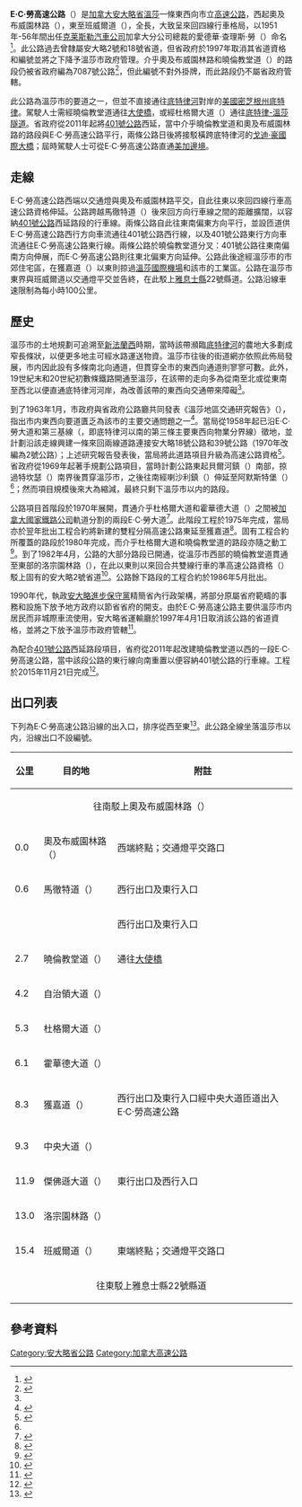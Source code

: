 {{noteTA
|G1=Motor
|G2=地名
|1=zh-hans:E·C·罗;zh-hk:E·C·勞;zh-mo:E·C·勞;zh-tw:E·C·羅;
|2=zh-hans:艾塞克斯;zh-hk:雅息士;zh-mo:雅息士;zh-tw:艾塞克斯;
|3=zh-hans:密歇根;zh-hk:密芝根;zh-mo:密芝根;zh-tw:密西根;
|4=zh-hans:沃克;zh-hk:獲嘉;zh-mo:獲嘉;zh-tw:沃克;
}}
{{Infobox road2
| country = CAN
| type = Expressway
| province = ON
| direction_a = 東
| direction_b = 西
 | name       = E·C·勞高速公路
 | alternate_name   = {{lang|en|E. C. Row Expressway}}
 | established = 1969年擬建<ref name="study"/><br>1970年代通車
 | maint      = 溫莎市政府
 | length_km  = 15.4
 | end_a  = 班威爾道（{{lang|en|Banwell Road}}）<br /><small>（在此駁上雅息士縣22號縣道）</small>
 | end_b  = 奧及布威園林路（{{lang|en|Ojibway Parkway}}）
 | cities = [[溫莎_(安大略省)|溫莎]]
 | image  = Ecrowsignsnow.jpg
 | image_notes = 杜格爾大道（{{lang|en|Dougall Avenue}}）通往E·C·勞高速公路東行線的匝道
}}
'''E·C·勞高速公路'''（{{lang-en|E. C. Row Expressway}}）是[[加拿大|加拿大]][[安大略省|安大略省]][[溫莎_(安大略省)|溫莎]]一條東西向市立[[高速公路|高速公路]]，西起奧及布威園林路（{{lang|en|Ojibway Parkway}}），東至班威爾道（{{lang|en|Banwell Road}}），全長{{convert|15.4|km|mi}}，大致呈來回四線行車格局，以1951年-56年間出任[[克莱斯勒汽車公司|克莱斯勒汽車公司]]加拿大分公司總裁的愛德華·查理斯·勞（{{lang|en|Edward Charles Row}}）命名<ref>{{cite news

 | title      = Passing Lanes May Become Common on Ontario Highways
 | first      = Jonathan
 | last       = Fear
 | work       = The Globe and Mail
 | location   = Toronto
 | date       = August 15, 1974
 | volume     = 131
 | issue      = 38,902
 | page       = 4}}</ref>。此公路過去曾隸屬安大略2號和18號省道，但省政府於1997年取消其省道資格和編號並將之下降予溫莎市政府管理。介乎奧及布威園林路和曉倫教堂道（{{lang|en|Huron Church Road}}）的路段仍被省政府編為7087號公路<ref>{{cite web
 | url       = http://www.e-laws.gov.on.ca/html/source/regs/english/2010/elaws_src_regs_r10478_e.htm
 | title       = HIGHWAY TRAFFIC ACT - O. Reg. 478/10
 | work       = 安大略省政府
 | date       = 2010-12-03
 | accessdate       = 2014-04-25
 | archive-date       = 2014-03-06
 | archive-url       = https://web.archive.org/web/20140306062015/http://www.e-laws.gov.on.ca/html/source/regs/english/2010/elaws_src_regs_r10478_e.htm
 | dead-url       = no
 }}</ref>，但此編號不對外掛牌，而此路段仍不屬省政府管轄。

此公路為溫莎市的要道之一，但並不直接通往[[底特律河|底特律河]]對岸的[[美國|美國]][[密芝根州|密芝根州]][[底特律|底特律]]。駕駛人士需經曉倫教堂道通往[[大使橋|大使橋]]，或經杜格爾大道（{{lang|en|Dougall Avenue}}）通往[[底特律-溫莎隧道|底特律-溫莎隧道]]。省政府從2011年起將[[安大略401號省道|401號公路]]西延，當中介乎曉倫教堂道和奧及布威園林路的路段與E·C·勞高速公路平行，兩條公路日後將接駁橫跨底特律河的[[戈迪·豪國際大橋|戈迪·豪國際大橋]]；屆時駕駛人士可從E·C·勞高速公路直通[[美加邊境|美加邊境]]。

== 走線 ==
E·C·勞高速公路西端以交通燈與奧及布威園林路平交，自此往東以來回四線行車高速公路資格伸延。公路跨越馬徹特道（{{lang|en|Matchette Road}}）後來回方向行車線之間的距離擴闊，以容納[[安大略401號省道|401號公路]]西延路段的行車線。兩條公路自此往東南偏東方向平行，並設匝道供E·C·勞高速公路西行方向車流通往401號公路西行線，以及401號公路東行方向車流通往E·C·勞高速公路東行線。兩條公路於曉倫教堂道分叉：401號公路往東南偏南方向伸展，而E·C·勞高速公路則往東北偏東方向延伸。公路此後途經溫莎市的市郊住宅區，在獲嘉道（{{lang|en|Walker Road}}）以東則掠過[[溫莎國際機場|溫莎國際機場]]和該市的工業區。公路在溫莎市東界與班威爾道以交通燈平交並告終，在此駁上[[艾塞克斯縣_(安大略省)|雅息士縣]]22號縣道。公路沿線車速限制為每小時100公里。

== 歷史 ==
溫莎市的土地規劃可追溯至[[新法蘭西|新法蘭西]]時期，當時該帶瀕臨[[底特律河|底特律河]]的農地大多劃成窄長條狀，以便更多地主可經水路運送物資。溫莎市往後的街道網亦依照此佈局發展，市内因此設有多條南北向通道，但貫穿全市的東西向通道則寥寥可數。此外，19世紀末和20世紀初數條鐵路開通至溫莎，在該帶的走向多為從南至北或從東南至西北以便直通底特律河河岸，為改善該帶的東西向交通帶來障礙<ref name="study"/>。

到了1963年1月，市政府與省政府公路廳共同發表《溫莎地區交通研究報告》（{{lang|en|Windsor Area Transportation Study}}），指出市内東西向要道匱乏為該市的主要交通問題之一<ref name="study">{{cite report
 |title       = Planning Study: Non-Railway Uses of Railway Lands
 |author      = Meridian Planning Consultants
 |publisher   = City of Windsor
 |year        = 2004
 |page        = 4
 |url         = http://www.citywindsor.ca/DisplayAttach.asp?AttachID=1273
 |accessdate  = June 29, 2011
 |deadurl     = yes
 |archiveurl  = https://web.archive.org/web/20101214103516/http://citywindsor.ca/DisplayAttach.asp?AttachID=1273
 |archivedate = 2010年12月14日
 |date        = 
}}</ref>。當局從1958年起已沿E·C·勞大道和第三基線（{{lang|en|Third Concession}}，即底特律河以南的第三條主要東西向物業分界線）徵地，並計劃沿該走線興建一條來回兩線道路連接安大略18號公路和39號公路（1970年改編為2號公路）；上述研究報告發表後，當局將此道路項目升級為高速公路資格<ref name="review">{{cite report

 | title      = The Windsor – Detroit Border: Significant Developments in the Last Half Century of the Windsor Gateway
 | first      = John D
 | last       = Tofflemire
 | publisher  = University of Windsor
 | date       = February 2009
 | page       = 1–2}}</ref>。省政府從1969年起著手規劃公路項目，當時計劃公路東起貝爾河鎮（{{lang|en|Belle River}}）南部，掠過特坎瑟（{{lang|en|Tecumseh}}）南界後貫穿溫莎市，之後往南經喇沙利鎮（{{lang|en|LaSalle}}）伸延至阿默斯特堡（{{lang|en|Amherstburg}}）<ref name="study" />；然而項目規模後來大為縮減，最終只剩下溫莎市以内的路段。

公路項目首階段於1970年展開，貫通介乎杜格爾大道和霍華德大道（{{lang|en|Howard Avenue}}）之間被[[加拿大國家鐵路公司|加拿大國家鐵路公司]]軌道分割的兩段E·C·勞大道<ref>{{cite report

 | title     = Highway Construction Program
 | author    = Department of Highways
 | publisher = Government of Ontario
 | year      = 1971–72
 | page      = xx}}</ref>。此階段工程於1975年完成，當局亦於翌年批出工程合約將新建的雙程分隔高速公路東延至獲嘉道<ref>{{cite report

 | title     = Construction Program
 | author    = Ministry of Transportation and Communications
 | publisher = Government of Ontario
 | year      = 1976–77
 | page      = ix}}</ref>。固有工程合約所覆蓋的路段於1980年完成，而介乎杜格爾大道和曉倫教堂道的路段亦隨之動工<ref>{{cite report

 | title     = Construction Program
 | author    = Ministry of Transportation and Communications
 | publisher = Government of Ontario
 | year      = 1980–81
 | page      = VIII}}</ref>。到了1982年4月，公路的大部分路段已開通，從溫莎市西部的曉倫教堂道貫通至東部的洛宗園林路（{{lang|en|Lauzon Parkway}}），在此以東則以來回合共雙線行車的準高速公路資格（{{lang|en|Super Two}}）駁上固有的安大略2號省道<ref>{{cite report

 | title     = Construction Program, 1982–83
 | author    = Ministry of Transportation and Communications
 | publisher = Government of Ontario
 | date      = April 1982
 | page      = VIII}}</ref>。公路餘下路段的工程合約於1986年5月批出。

1990年代，執政[[安大略進步保守黨|安大略進步保守黨]]精簡省內行政架構，將部分原屬省府範疇的事務和設施下放予地方政府以節省省府的開支。由於E·C·勞高速公路主要供溫莎市内居民而非城際車流使用，安大略省運輸廳於1997年4月1日取消該公路的省道資格，並將之下放予溫莎市政府管轄<ref name="downloaded">{{cite report

 | title     = Highway Transfers List
 | publisher = Ministry of Transportation of Ontario
 | date      = April 1, 1997
 | page      = 9}}</ref>。

為配合[[安大略401號省道|401號公路]]西延路段項目，省府從2011年起改建曉倫教堂道以西的一段E·C·勞高速公路，當中該段公路的東行線向南重置以便容納401號公路的行車線。工程於2015年11月21日完成<ref name="hgp">{{cite news
 |title        = Highway 401 Section of the New Rt. Hon. Herb Gray Parkway Now Complete
 |author       = Provincial and Federal Investments Strengthening Windsor’s Economic Opportunities
 |publisher    = Ministy of Transportation of Ontario
 |date         = November 20, 2015
 |url          = http://hgparkway.ca/sites/default/files/NR-%20Hwy%20401%20section%20of%20Parkway%20complete.pdf
 |accessdate   = February 24, 2016
 |format       = PDF
 |archive-url  = https://web.archive.org/web/20160304062207/http://hgparkway.ca/sites/default/files/NR-%20Hwy%20401%20section%20of%20Parkway%20complete.pdf
 |archive-date = 2016-03-04
 |dead-url     = yes
}}</ref>。

== 出口列表 ==
下列為E·C·勞高速公路沿線的出入口，排序從西至東<ref name="km">{{Google maps

 | title      = E.C. Row Expressway length and route
 | url        = http://g.co/maps/xqj6f
 | accessdate = June 16, 2011}}</ref>。此公路全線坐落溫莎市以内，沿線出口不設編號。

{| class=wikitable
!公里
!目的地
!附註
|-
|colspan=3 align=center|往南駁上奧及布威園林路（{{lang|en|Ojibway Parkway}}）
|-
|0.0
|奧及布威園林路（{{lang|en|Ojibway Parkway}}）
|西端終點；交通燈平交路口
|-
|0.6
|馬徹特道（{{lang|en|Matchette Road}}）
|西行出口及東行入口
|-
|
|{{jcon|Hwy|401}}
|西行出口及東行入口
|-
|2.7
|曉倫教堂道（{{lang|en|Huron Church Road}}）
|通往[[大使橋|大使橋]]
|-
|4.2
|自治領大道（{{lang|en|Dominion Boulevard}}）
|
|-
|5.3
|杜格爾大道（{{lang|en|Dougall Avenue}}）
|
|-
|6.1
|霍華德大道（{{lang|en|Howard Avenue}}）
|
|-
|8.3
|獲嘉道（{{lang|en|Walker Road}}）
|西行出口及東行入口經中央大道匝道出入E·C·勞高速公路
|-
|9.3
|中央大道（{{lang|en|Central Avenue}}）
|
|-
|11.9
|傑佛遜大道（{{lang|en|Jefferson Boulevard}}）
|東行出口及西行入口
|-
|13.0
|洛宗園林路（{{lang|en|Lauzon Parkway}}）
|
|-
|15.4
|班威爾道（{{lang|en|Banwell Road}}）
|東端終點；交通燈平交路口
|-
|colspan=3 align=center|往東駁上雅息士縣22號縣道
|}

== 參考資料 ==
{{reflist}}

{{Windsor, Ontario}}
{{安大略高速公路}}

[[Category:安大略省公路|Category:安大略省公路]]
[[Category:加拿大高速公路|Category:加拿大高速公路]]